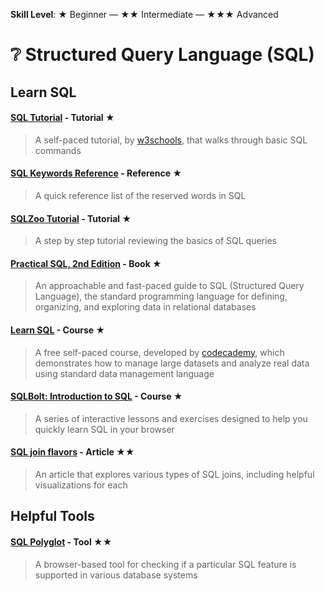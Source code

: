 **Skill Level**: ★ Beginner --- ★★ Intermediate --- ★★★ Advanced

# ❔ Structured Query Language (SQL)

## Learn SQL

#### [**SQL Tutorial**](https://www.w3schools.com/sql/default.asp) **- Tutorial ★**

> A self-paced tutorial, by [w3schools](https://www.w3schools.com/), that walks through basic SQL commands

#### [**SQL Keywords Reference**](https://www.w3schools.com/sql/sql_ref_keywords.asp) **- Reference ★**

> A quick reference list of the reserved words in SQL

#### [**SQLZoo Tutorial**](https://sqlzoo.net/wiki/SQL_Tutorial) **- Tutorial ★**

> A step by step tutorial reviewing the basics of SQL queries

#### [**Practical SQL, 2nd Edition**](https://learning.oreilly.com/library/view/practical-sql-2nd/9781098129866/) **- Book ★**

> An approachable and fast-paced guide to SQL (Structured Query Language), the standard programming language for defining, organizing, and exploring data in relational databases

#### [**Learn SQL**](https://www.codecademy.com/learn/learn-sql) **- Course ★**

> A free self-paced course, developed by [codecademy](https://www.codecademy.com/), which demonstrates how to manage large datasets and analyze real data using standard data management language

#### [**SQLBolt: Introduction to SQL**](https://sqlbolt.com/) **- Course ★**

> A series of interactive lessons and exercises designed to help you quickly learn SQL in your browser

#### [**SQL join flavors**](https://antonz.org/sql-join/?utm_campaign=Data_Elixir&utm_source=Data_Elixir_453) **- Article ★★**

> An article that explores various types of SQL joins, including helpful visualizations for each

## Helpful Tools

#### [**SQL Polyglot**](https://codapi.org/sql/) **- Tool ★★**

> A browser-based tool for checking if a particular SQL feature is supported in various database systems
